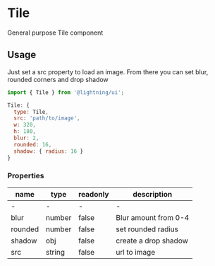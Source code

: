 
# Tile

General purpose Tile component

## Usage

Just set a src property to load an image. From there you can set
blur, rounded corners and drop shadow

```js
import { Tile } from '@lightning/ui';

Tile: {
  type: Tile,
  src: 'path/to/image',
  w: 320,
  h: 180,
  blur: 2,
  rounded: 16,
  shadow: { radius: 16 }
}
```

<Preview>
  <Story id="tile--basic" />
</Preview>

### Properties

name|type|readonly|description
--|--|--|--
-|-|-|-
blur|number|false|Blur amount from 0-4
rounded|number|false|set rounded radius
shadow|obj|false|create a drop shadow
src|string|false|url to image
